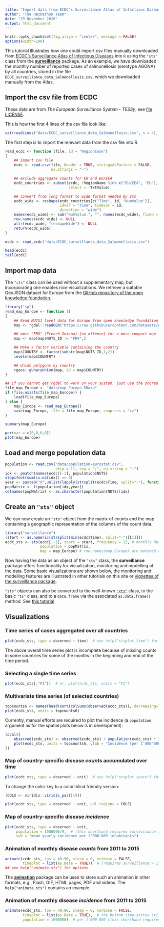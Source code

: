 ```yaml
---
title: "Import data from ECDC's Surveillance Atlas of Infectious Diseases"
author: "The Hackathon Team"
date: "29 November 2016"
output: html_document
---
```


```r
knitr::opts_chunk$set(fig.align = "center", message = FALSE)
options(width=100)
```

This tutorial illustrates how one could import csv files manually downloaded from
[ECDC's Surveillance Atlas of Infectious Diseases](http://ecdc.europa.eu/en/data-tools/atlas)
into `R` using the `"sts"` class from the
[**surveillance**](https://CRAN.R-project.org/package=surveillance)
package.
As an example, we have downloaded the monthly number of reported cases of
salmonellosis (serotype AGONA) by all countries, stored in the file
`ECDC_surveillance_data_Salmonellosis.csv`, which we downloaded
manually from the Atlas.


## Import the csv file from ECDC

These data are from *The European Surveillance System - TESSy*, see
[file LICENSE](../LICENSE).

This is how the first 4 lines of the csv file look like:

```r
cat(readLines("data/ECDC_surveillance_data_Salmonellosis.csv", n = 4), sep="\n")
```

The first step is to import the relevant data from the csv file into R.

```r
read_ecdc <- function (file, id = "RegionCode")
{
    ## import csv file
    ecdc <- read.csv(file, header = TRUE, stringsAsFactors = FALSE,
                     na.strings = "-")

    ## exclude aggregate counts for EU and EU/EEA
    ecdc_countries <- subset(ecdc, !RegionName %in% c("EU/EEA", "EU"),
                             select = -TxtValue)

    ## convert from long format to wide format needed by sts
    ecdc_wide <- reshape(ecdc_countries[c("Time", id, "NumValue")],
                         idvar = "Time", timevar = id,
                         direction = "wide")
    names(ecdc_wide) <- sub("NumValue.", "", names(ecdc_wide), fixed = TRUE)
    row.names(ecdc_wide) <- NULL
    attr(ecdc_wide, "reshapeWide") <- NULL
    return(ecdc_wide)
}

ecdc <- read_ecdc("data/ECDC_surveillance_data_Salmonellosis.csv")

head(ecdc)
tail(ecdc)
```


## Import map data

The `"sts"` class can be used without a supplementary map, but incorporating one
enables nice visualizations.
We retrieve a suitable GeoJSON dataset for Europe from the
[GitHub repository of the open knowledge foundation](https://github.com/datasets/geo-nuts-administrative-boundaries).

```r
library("sp")
read_map_Europe <- function ()
{
    ## Read NUTS1 level data for Europe from open knowledge foundation
    map <- rgdal::readOGR("https://raw.githubusercontent.com/datasets/geo-nuts-administrative-boundaries/master/data/nuts_rg_60m_2010_lvl_1.geojson", "OGRGeoJSON", verbose = FALSE)

    ## omit "FR9" (French Guiana) [no offense] for a more compact map
    map <- map[map$NUTS_ID != "FR9",]

    ## Make a factor variable containing the country
    map$COUNTRY <- factor(substr(map$NUTS_ID,1,2))
    levels(map$COUNTRY)

    ## Union polygons by country
    rgeos::gUnaryUnion(map, id = map$COUNTRY)
}

## if you cannot get rgdal to work on your system, just use the stored file
file_map_Europe <- "data/map_Europe.RData"
if (file.exists(file_map_Europe)) {
    load(file_map_Europe)
} else {
    map_Europe <- read_map_Europe()
    save(map_Europe, file = file_map_Europe, compress = "xz")
}
```

```r
summary(map_Europe)
```

```r
par(mar = c(0,0,0,0))
plot(map_Europe)
```

## Load and merge population data

```r
population <- read.csv("data/population-eurostat.csv",
                       skip = 11, sep = ";", na.string = ":")
idx <- pmatch(names(ecdc)[-1], population$NUTS)
stopifnot(sum(is.na(idx)) == 0)
year <- paste0("X",unlist(lapply(strsplit(ecdc$Time, split="-"), function(x) x[1])))
popMatrix <- t(population[idx,year])
colnames(popMatrix) <- as.character(population$NUTS)[idx]
```

## Create an `"sts"` object

We can now create an `"sts"` object from the matrix of counts and the map
containing a geographic representation of the columns of the count data.

```r
library("surveillance")
(start <- as.numeric(strsplit(min(ecdc$Time), split="-")[[1]]))
ecdc_sts <- sts(ecdc[,-1], start = start, frequency = 12, # monthly data
                population = popMatrix,
                map = map_Europe) # row.names(map_Europe) are matched against colnames(ecdc)
```

Now having the data as an object of the `"sts"` class, the
**surveillance** package offers functionality for visualization,
monitoring and modelling of the data. Some basic visualizations are
shown below, the monitoring and modelling features are illustrated in
other tutorials on this site or [vignettes of the surveillance
package](https://cran.r-project.org/web/packages/surveillance/vignettes/hhh4_spacetime.pdf).


`"sts"` objects can also be converted to the well-known
[`"xts"`](https://CRAN.R-project.org/package=xts) class,
to the basic `"ts"` class,
and to a `data.frame` via the associated `as.data.frame()` method.
See [this tutorial](sts-conversions.html).


## Visualizations

### Time series of cases aggregated over all countries

```r
plot(ecdc_sts, type = observed ~ time)  # see help("stsplot_time") for options
```

The above overall time series plot is incomplete because of missing counts in
some countries for some of the months in the beginning and end of the time
period.


### Selecting a single time series

```r
plot(ecdc_sts[,"FI"])  # or: plot(ecdc_sts, units = "FI")
```

### Multivariate time series (of selected countries)

```r
topcounts6 <- names(head(sort(colSums(observed(ecdc_sts)), decreasing=TRUE), 6))
plot(ecdc_sts, units = topcounts6)
```

Currently, manual efforts are required to plot the incidence
(a `population` argument as for the spatial plots below is in development):
```r
local({
    observed(ecdc_sts) <- observed(ecdc_sts) / population(ecdc_sts) * 1000000
    plot(ecdc_sts, units = topcounts6, ylab = "Incidence (per 1'000'000)")
})
```


### Map of country-specific disease *counts* accumulated over time

```r
plot(ecdc_sts, type = observed ~ unit)  # see help("stsplot_space") for options
```

To change the color key to a color-blind friendly version:

```r
(COLS <- viridis::viridis_pal()(9))
```
```r
plot(ecdc_sts, type = observed ~ unit, col.regions = COLS)
```


### Map of country-specific disease *incidence*

```r
plot(ecdc_sts, type = observed ~ unit,
     population = 1000000/9,  # [this shorthand requires surveillance > 1.12.2]
     sub = "mean yearly incidence per 1'000'000 inhabitants")
```


### Animation of monthly disease *counts* from 2011 to 2015

```r
animate(ecdc_sts, tps = 49:96, sleep = 0, verbose = FALSE,
        timeplot = list(as.Date = TRUE))  # [requires surveillance > 1.12.2]
## see help("animate.sts") for options
```

The [**animation**](https://CRAN.R-project.org/package=animation) package can be
used to store such an animation in other formats, e.g., Flash, GIF, HTML pages,
PDF and videos. The `help("animate.sts")` contains an example.


### Animation of monthly disease *incidence* from 2011 to 2015

```r
animate(ecdc_sts, tps = 49:96, sleep = 0, verbose = FALSE,
        timeplot = list(as.Date = TRUE),  # the bottom time-series still shows counts
        population = 1000000)  # per 1'000'000 [this shorthand requires surveillance > 1.12.2]
```
